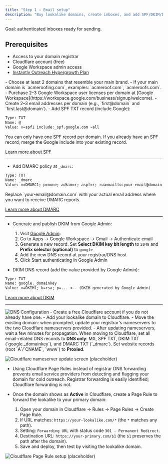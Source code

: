 ```yaml
---
title: "Step 1 — Email setup"
description: "Buy lookalike domains, create inboxes, and add SPF/DKIM/DMARC."
---
```


<Info>Goal: authenticated inboxes ready for sending.</Info>

## Prerequisites

-   Access to your domain registrar
-   Cloudflare account (free)
-   Google Workspace admin access
-   [Instantly Outreach Hypergrowth Plan](https://instantly.ai/?via=roofgpt)

<Steps>
<Step title="Buy lookalike domains">
    - Choose at least 2 domains that resemble your main brand.
    - If your main domain is `acmeroofing.com`, examples: `acmeroof.com`, `acmeroofs.com`.
</Step>

<Step title="Create Google Workspace inboxes">
    - Purchase 2–3 Google Workspace user licenses per domain at [Google Workspace](https://workspace.google.com/business/signup/welcome).
    - Create 2–3 email addresses per domain (e.g., `first@domain` and `first.last@domain`).

</Step>

<Step title="Add SPF, DKIM, DMARC records">
  - Add SPF TXT record (include Google):

```txt
Type: TXT
Name: @
Value: v=spf1 include:_spf.google.com ~all
```

<Note>
    You can only have one SPF record per domain. If you already have an SPF record, merge the Google
    include into your existing record.
</Note>

[Learn more about SPF](https://support.google.com/a/answer/33786?hl=en)

---

-   Add DMARC policy at `_dmarc`:

```txt
Type: TXT
Name: _dmarc
Value: v=DMARC1; p=none; adkim=r; aspf=r; rua=mailto:your-email@domain.com;
```

<Note>
    Replace `your-email@domain.com` with your actual email address where you want to receive DMARC
    reports.
</Note>

[Learn more about DMARC](https://support.google.com/a/answer/2466580?hl=en)

---

-   Generate and publish DKIM from Google Admin:

    1. Visit [Google Admin](https://admin.google.com/ac/home?hl=en):
    2. Go to Apps → Google Workspace → Gmail → Authenticate email
    3. Generate a new record. Set **Select DKIM key bit length** to `2048` and **Prefix selector (optional)** to `google`
    4. Add the new DNS record at your registrar/DNS host
    5. Click Start authenticating in Google Admin

-   DKIM DNS record (add the value provided by Google Admin):

```txt
Type: TXT
Name: google._domainkey
Value: v=DKIM1; k=rsa; p=... <-- (DKIM generated by Google Admin)
```

[Learn more about DKIM](https://support.google.com/a/answer/174124?hl=en)

---

<img src="/images/roofgpt-dns-setup.png" alt="DNS Configuration" />

</Step>

<Step title="Enable domain forwarding (Cloudflare)">
- Create a free Cloudflare account if you do not already have one.
- Add your lookalike domain to Cloudflare.
- Move the existing domain: when prompted, update your registrar's nameservers to the two Cloudflare nameservers provided.
- After updating nameservers, wait a few minutes for propagation.

<Note>
    When moving to Cloudflare, set all email-related DNS records to <b>DNS only</b>: MX, SPF TXT,
    DKIM TXT (`google._domainkey`), and DMARC TXT (`_dmarc`). Set website records (root `A`/`CNAME`,
    `www`) to <b>Proxied</b>.
</Note>

<img
    src="/images/roofgpt-cloudeflare-nameservers.png"
    alt="Cloudflare nameserver update screen (placeholder)"
/>

-   <Note>
        Using Cloudflare Page Rules instead of registrar DNS forwarding prevents email service
        providers from detecting and flagging your domain for cold outreach. Registrar forwarding is
        easily identified; Cloudflare forwarding is not.
    </Note>

-   Once the domain shows as <b>Active</b> in Cloudflare, create a Page Rule to forward the lookalike to your primary domain:
    1. Open your domain in Cloudflare → Rules → Page Rules → Create Page Rule.
    2. If URL matches: `https://your-lookalike.com/*` (the `*` matches any path).
    3. Setting: `Forwarding URL` with status code `301 - Permanent Redirect`.
    4. Destination URL: `https://your-primary.com/$1` (the `$1` preserves the path after the domain).
    5. Save and deploy, then test by visiting the lookalike domain.

<img
    src="/images/roofgpt-cloudflare-page-rule-settings.png"
    alt="Cloudflare Page Rule setup (placeholder)"
/>

</Step>

</Steps>
